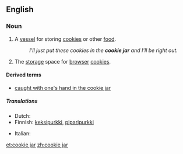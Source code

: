 ==English==

===Noun===
{{wikipedia}}
{{en-noun|sg=[[cookie]] [[jar]]}}

# A [[vessel]] for storing [[cookie]]s or other [[food]].
#: ''I'll just put these cookies in the '''cookie jar''' and I'll be right out.''
# {{Internet}} The [[storage]] space for [[browser]] [[cookie]]s.

====Derived terms====
* [[caught with one's hand in the cookie jar]]

=====Translations=====
{{trans-top|a vessel for storing food}}
* Dutch: {{t|nl|koekjestrommel}}
* Finnish: [[keksipurkki]], [[piparipurkki]]
{{trans-mid}}
* Italian: {{t|it|biscottiera|f}}
{{trans-bottom}}

[[et:cookie jar]]
[[zh:cookie jar]]
